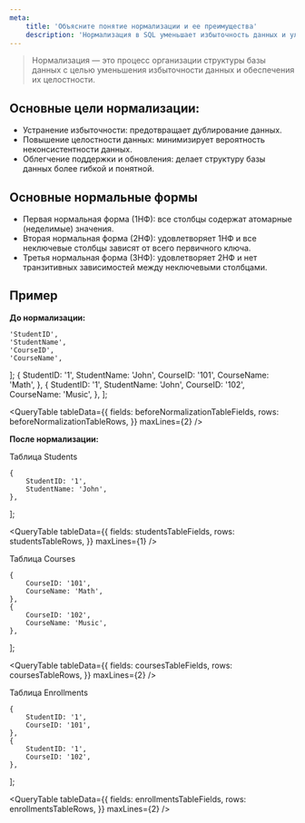 ```yaml
---
meta:
    title: 'Объясните понятие нормализации и ее преимущества'
    description: 'Нормализация в SQL уменьшает избыточность данных и улучшает целостность базы. Узнайте о нормальных формах и преимуществах этого процесса.'
---
```


> Нормализация — это процесс организации структуры базы данных с целью уменьшения избыточности данных и обеспечения их целостности.

## Основные цели нормализации:

-   Устранение избыточности: предотвращает дублирование данных.
-   Повышение целостности данных: минимизирует вероятность неконсистентности данных.
-   Облегчение поддержки и обновления: делает структуру базы данных более гибкой и понятной.

## Основные нормальные формы

-   Первая нормальная форма (1НФ): все столбцы содержат атомарные (неделимые) значения.
-   Вторая нормальная форма (2НФ): удовлетворяет 1НФ и все неключевые столбцы зависят от всего первичного ключа.
-   Третья нормальная форма (3НФ): удовлетворяет 2НФ и нет транзитивных зависимостей между неключевыми столбцами.

## Пример

**До нормализации:**

    'StudentID',
    'StudentName',
    'CourseID',
    'CourseName',
];
    {
        StudentID: '1',
        StudentName: 'John',
        CourseID: '101',
        CourseName: 'Math',
    },
    {
        StudentID: '1',
        StudentName: 'John',
        CourseID: '102',
        CourseName: 'Music',
    },
];

<QueryTable
    tableData={{
        fields: beforeNormalizationTableFields,
        rows: beforeNormalizationTableRows,
    }}
    maxLines={2}
/>

**После нормализации:**

Таблица Students

    {
        StudentID: '1',
        StudentName: 'John',
    },
];

<QueryTable
    tableData={{
        fields: studentsTableFields,
        rows: studentsTableRows,
    }}
    maxLines={1}
/>

Таблица Courses

    {
        CourseID: '101',
        CourseName: 'Math',
    },
    {
        CourseID: '102',
        CourseName: 'Music',
    },
];

<QueryTable
    tableData={{
        fields: coursesTableFields,
        rows: coursesTableRows,
    }}
    maxLines={2}
/>

Таблица Enrollments

    {
        StudentID: '1',
        CourseID: '101',
    },
    {
        StudentID: '1',
        CourseID: '102',
    },
];

<QueryTable
    tableData={{
        fields: enrollmentsTableFields,
        rows: enrollmentsTableRows,
    }}
    maxLines={2}
/>
